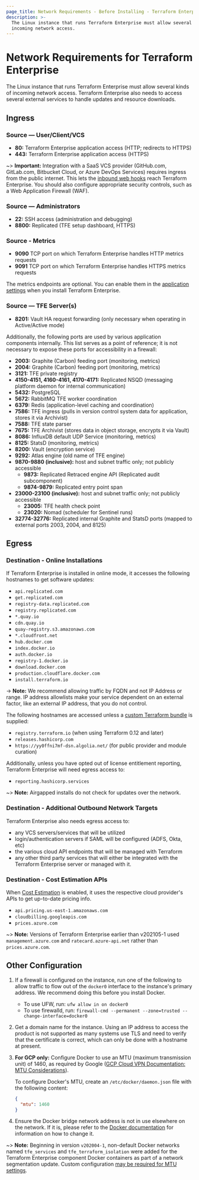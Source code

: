 ```yaml
---
page_title: Network Requirements - Before Installing - Terraform Enterprise
description: >-
  The Linux instance that runs Terraform Enterprise must allow several kinds of
  incoming network access.
---
```


# Network Requirements for Terraform Enterprise

The Linux instance that runs Terraform Enterprise must allow several kinds of incoming network access. Terraform Enterprise also needs to access several external services to handle updates and resource downloads.

## Ingress

### Source — User/Client/VCS

- **80:** Terraform Enterprise application access (HTTP; redirects to HTTPS)
- **443:** Terraform Enterprise application access (HTTPS)

~> **Important:** Integration with a SaaS VCS provider (GitHub.com, GitLab.com, Bitbucket Cloud, or Azure DevOps Services) requires ingress from the public internet. This lets the [inbound web hooks](/terraform/enterprise/vcs#webhooks) reach Terraform Enterprise. You should also configure appropriate security controls, such as a Web Application Firewall (WAF).

### Source — Administrators

- **22:** SSH access (administration and debugging)
- **8800:** Replicated (TFE setup dashboard, HTTPS)

### Source - Metrics

- **9090** TCP port on which Terraform Enterprise handles HTTP metrics requests
- **9091** TCP port on which Terraform Enterprise handles HTTPS metrics requests

The metrics endpoints are optional. You can enable them in the [application settings](/terraform/enterprise/install/automated/automating-the-installer#available-settings) when you install Terraform Enterprise.

### Source — TFE Server(s)

- **8201:** Vault HA request forwarding (only necessary when operating in Active/Active mode)

Additionally, the following ports are used by various application components internally.
This list serves as a point of reference; it is not necessary to expose these ports
for accessibility in a firewall:

- **2003:** Graphite (Carbon) feeding port (monitoring, metrics)
- **2004:** Graphite (Carbon) feeding port (monitoring, metrics)
- **3121:** TFE private registry
- **4150-4151, 4160-4161, 4170-4171:** Replicated NSQD (messaging platform daemon for internal communication)
- **5432:** PostgreSQL
- **5672:** RabbitMQ TFE worker coordination
- **6379:** Redis (application-level caching and coordination)
- **7586:** TFE ingress (pulls in version control system data for application, stores it via Archivist)
- **7588:** TFE state parser
- **7675:** TFE Archivist (stores data in object storage, encrypts it via Vault)
- **8086:** InfluxDB default UDP Service (monitoring, metrics)
- **8125:** StatsD (monitoring, metrics)
- **8200:** Vault (encryption service)
- **9292:** Atlas engine (old name of TFE engine)
- **9870-9880 (inclusive):** host and subnet traffic only; not publicly accessible
  - **9873:** Replicated Retraced engine API (Replicated audit subcomponent)
  - **9874-9879:** Replicated entry point span
- **23000-23100 (inclusive):** host and subnet traffic only; not publicly accessible
  - **23005:** TFE health check point
  - **23020:** Nomad (scheduler for Sentinel runs)
- **32774-32776:** Replicated internal Graphite and StatsD ports (mapped to external ports 2003, 2004, and 8125)

## Egress

### Destination - Online Installations

If Terraform Enterprise is installed in online mode, it accesses the following hostnames to get software updates:

- `api.replicated.com`
- `get.replicated.com`
- `registry-data.replicated.com`
- `registry.replicated.com`
- `*.quay.io`
- `cdn.quay.io`
- `quay-registry.s3.amazonaws.com`
- `*.cloudfront.net`
- `hub.docker.com`
- `index.docker.io`
- `auth.docker.io`
- `registry-1.docker.io`
- `download.docker.com`
- `production.cloudflare.docker.com`
- `install.terraform.io`

-> **Note:** We recommend allowing traffic by FQDN and not IP Address or range. IP address allowlists make your service dependent on an external factor, like an external IP address, that you do not control.

The following hostnames are accessed unless a
[custom Terraform bundle](/terraform/enterprise/run/install-software#custom-and-community-providers)
is supplied:

- `registry.terraform.io` (when using Terraform 0.12 and later)
- `releases.hashicorp.com`
- `https://yy0ffni7mf-dsn.algolia.net/` (for public provider and module curation)

Additionally, unless you have opted out of license entitlement reporting, Terraform Enterprise will need egress access to:

- `reporting.hashicorp.services`

~> **Note:** Airgapped installs do not check for updates over the network.

### Destination - Additional Outbound Network Targets

Terraform Enterprise also needs egress access to:

- any VCS servers/services that will be utilized
- login/authentication servers if SAML will be configured (ADFS, Okta, etc)
- the various cloud API endpoints that will be managed with Terraform
- any other third party services that will either be integrated with the Terraform Enterprise server or managed with it.

### Destination - Cost Estimation APIs

When [Cost Estimation](/terraform/enterprise/admin/application/integration#cost-estimation-integration) is enabled, it uses the respective cloud provider's APIs to get up-to-date pricing info.

- `api.pricing.us-east-1.amazonaws.com`
- `cloudbilling.googleapis.com`
- `prices.azure.com`

~> **Note:** Versions of Terraform Enterprise earlier than v202105-1 used `management.azure.com` and `ratecard.azure-api.net` rather than `prices.azure.com`.

## Other Configuration

1. If a firewall is configured on the instance, run one of the following to allow traffic to flow out of the `docker0` interface to the instance's primary address. We recommend doing this before you install Docker.

   - To use UFW, run: `ufw allow in on docker0`
   - To use firewalld, run: `firewall-cmd --permanent --zone=trusted --change-interface=docker0`

1. Get a domain name for the instance. Using an IP address to access the product is not supported as many systems use TLS and need to verify that the certificate is correct, which can only be done with a hostname at present.

1. **For GCP only:** Configure Docker to use an MTU (maximum transmission unit) of 1460, as required by Google ([GCP Cloud VPN Documentation: MTU Considerations](https://cloud.google.com/network-connectivity/docs/vpn/concepts/mtu-considerations)).

   To configure Docker's MTU, create an `/etc/docker/daemon.json` file with the following content:

   ```json
   {
     "mtu": 1460
   }
   ```

1. Ensure the Docker bridge network address is not in use elsewhere on the network. If it is, please refer to the [Docker documentation](https://docs.docker.com/network/bridge/) for information on how to change it.

~> **Note:** Beginning in version `v202004-1`, non-default Docker networks named `tfe_services` and `tfe_terraform_isolation` were added for the Terraform Enterprise component Docker containers as part of a network segmentation update. Custom configuration [may be required for MTU settings](https://support.hashicorp.com/hc/en-us/articles/4405507244691).
